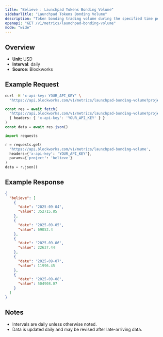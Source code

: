 ```yaml
---
title: "Believe : Launchpad Tokens Bonding Volume"
sidebarTitle: "Launchpad Tokens Bonding Volume"
description: "Token bonding trading volume during the specified time period for given launchpad."
openapi: "GET /v1/metrics/launchpad-bonding-volume"
mode: "wide"
---
```


## Overview

- **Unit:** USD
- **Interval:** daily
- **Source:** Blockworks

## Example Request

<CodeGroup>

```bash cURL
curl -H "x-api-key: YOUR_API_KEY" \
  "https://api.blockworks.com/v1/metrics/launchpad-bonding-volume?project=believe"
```

```typescript TypeScript
const res = await fetch(
  'https://api.blockworks.com/v1/metrics/launchpad-bonding-volume?project=believe',
  { headers: { 'x-api-key': 'YOUR_API_KEY' } }
)
const data = await res.json()
```

```python Python
import requests

r = requests.get(
  'https://api.blockworks.com/v1/metrics/launchpad-bonding-volume',
  headers={'x-api-key': 'YOUR_API_KEY'},
  params={'project': 'believe'}
)
data = r.json()
```

</CodeGroup>

## Example Response

```json
{
  "believe": [
    {
      "date": "2025-09-04",
      "value": 352715.85
    },
    {
      "date": "2025-09-05",
      "value": 69052.4
    },
    {
      "date": "2025-09-06",
      "value": 22637.44
    },
    {
      "date": "2025-09-07",
      "value": 11996.45
    },
    {
      "date": "2025-09-08",
      "value": 504908.07
    }
  ]
}
```

## Notes
- Intervals are daily unless otherwise noted.
- Data is updated daily and may be revised after late-arriving data.
